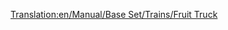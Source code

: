 [[Translation:en/Manual/Base Set/Trains/Fruit Truck]]
{{en/Trains Carriages new|Picture=[[File:en/Fruittruck.png]]
|NormalCost=£1,066 ($2,132)
|NormalWeight=18 / 43 t
|NormalCapacity=25 tonnes of fruit
|MonoCost="
|MonoWeight=18 / 48 t
|MonoCapacity=30 tonnes of fruit
|MagCost="
|MagWeight=18 / 50 t
|MagCapacity=32 tonnes of fruit
|Description=The fruit truck is mainly used for supplying food factories in the desert.
}}
